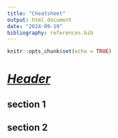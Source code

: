 ```yaml
---
title: "Cheatsheet"
output: html_document
date: "2024-09-19"
bibliography: references.bib
---
```


```r
knitr::opts_chunk$set(echo = TRUE)
```

# [***Header***]{.underline} {.tabset}

## section 1 {.tabset}

## section 2

